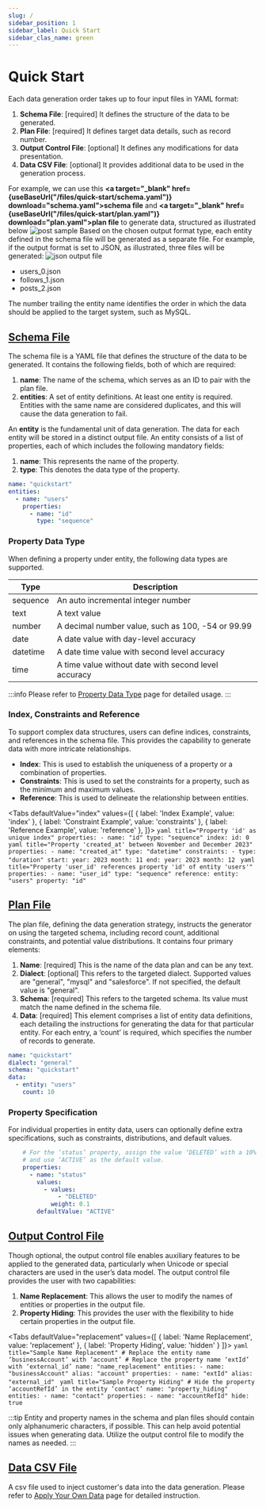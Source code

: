 ```yaml
---
slug: /
sidebar_position: 1
sidebar_label: Quick Start
sidebar_clas_name: green
---
```


# Quick Start
Each data generation order takes up to four input files in YAML format:
1. **Schema File**: [required] It defines the structure of the data to be generated.
2. **Plan File**: [required] It defines target data details, such as record number.
3. **Output Control File**: [optional] It defines any modifications for data presentation.
4. **Data CSV File**: [optional] It provides additional data to be used in the generation process.

For example, we can use this **<a target="_blank" href={useBaseUrl("/files/quick-start/schema.yaml")} download="schema.yaml">schema file</a>** and **<a target="_blank" href={useBaseUrl("/files/quick-start/plan.yaml")} download="plan.yaml">plan file</a>** to generate data, structured as illustrated below
![post sample](/img/samples/quick_start.png)
Based on the chosen output format type, each entity defined in the schema file will be generated as a separate file.
For example, if the output format is set to JSON, as illustrated, three files will be generated:
![json output file](/img/samples/output_file_type.png)
- users_0.json
- follows_1.json
- posts_2.json

The number trailing the entity name identifies the order in which the data should be applied to the target system, such as MySQL.
## [Schema File](./schema)
The schema file is a YAML file that defines the structure of the data to be generated. It contains the following fields, both of which are required:
1. **name**: The name of the schema, which serves as an ID to pair with the plan file.
2. **entities**: A set of entity definitions. At least one entity is required. Entities with the same name are considered duplicates, and this will cause the data generation to fail.

An **entity** is the fundamental unit of data generation. The data for each entity will be stored in a distinct output file. An entity consists of a list of properties, each of which includes the following mandatory fields:
1. **name**: This represents the name of the property.
2. **type**: This denotes the data type of the property.

```yaml title="Sample schema comprise 'users' entity with single 'id' property"
name: "quickstart"
entities:
  - name: "users"
    properties:
      - name: "id"
        type: "sequence"
```
### Property Data Type
When defining a property under entity, the following data types are supported.

| Type     | Description                                                   |
|----------|---------------------------------------------------------------|
| sequence | An auto incremental integer number                            |
| text     | A text value                                                  |
| number   | A decimal number value, such as 100, -54 or 99.99             |
| date     | A date value with day-level accuracy                          |
| datetime | A date time value with second level accuracy                  |
| time     | A time value without date with second level accuracy          |

:::info
Please refer to [Property Data Type](/schema/data-type) page for detailed usage.
:::

### Index, Constraints and Reference
To support complex data structures, users can define indices, constraints, and references in the schema file. This provides the capability to generate data with more intricate relationships.
- **Index**: This is used to establish the uniqueness of a property or a combination of properties.
- **Constraints**: This is used to set the constraints for a property, such as the minimum and maximum values.
- **Reference**: This is used to delineate the relationship between entities.

<Tabs defaultValue="index"
    values={[
        { label: 'Index Example', value: 'index' },
        { label: 'Constraint Example', value: 'constraints' },
        { label: 'Reference Example', value: 'reference' },
    ]}>
    <TabItem value="index">
        ```yaml title="Property 'id' as unique index"
            properties:
              - name: "id"
                type: "sequence"
                index:
                  id: 0
        ```
    </TabItem>
    <TabItem value="constraints">
        ```yaml title="Property 'created_at' between November and December 2023"
            properties:
              - name: "created_at"
                type: "datetime"
                constraints:
                  - type: "duration"
                    start:
                      year: 2023
                      month: 11
                    end:
                      year: 2023
                      month: 12
        ```
    </TabItem>
    <TabItem value="reference">
        ```yaml title="Property 'user_id' references property 'id' of entity 'users'"
            properties:
              - name: "user_id"
                type: "sequence"
                reference:
                  entity: "users"
                  property: "id"
        ```
    </TabItem>
</Tabs>

## [Plan File](./plan)
The plan file, defining the data generation strategy, instructs the generator on using the targeted schema, including record count, additional constraints, and potential value distributions. It contains four primary elements:
1. **Name**: [required] This is the name of the data plan and can be any text.
2. **Dialect**: [optional] This refers to the targeted dialect. Supported values are "general", "mysql" and "salesforce". If not specified, the default value is "general".
3. **Schema**: [required] This refers to the targeted schema. Its value must match the name defined in the schema file.
4. **Data**: [required] This element comprises a list of entity data definitions, each detailing the instructions for generating the data for that particular entity. For each entry, a ‘count’ is required, which specifies the number of records to generate.

```yaml title="Sample plan file with 'quickstart' schema and 10 records for 'users' entity"
name: "quickstart"
dialect: "general"
schema: "quickstart"
data:
  - entity: "users"
    count: 10
```
### Property Specification
For individual properties in entity data, users can optionally define extra specifications, such as constraints, distributions, and default values.

```yaml title="Sample property specification"
    # For the ‘status’ property, assign the value ‘DELETED’ with a 10% probability,
    # and use ‘ACTIVE’ as the default value.
    properties:
      - name: "status"
        values:
          - values:
              - "DELETED"
            weight: 0.1
        defaultValue: "ACTIVE"
```
## [Output Control File](./output-control)
Though optional, the output control file enables auxiliary features to be applied to the generated data, particularly when Unicode or special characters are used in the user’s data model. The output control file provides the user with two capabilities:
1. **Name Replacement**: This allows the user to modify the names of entities or properties in the output file.
2. **Property Hiding**: This provides the user with the flexibility to hide certain properties in the output file.

<Tabs defaultValue="replacement"
    values={[
        { label: 'Name Replacement', value: 'replacement' },
        { label: 'Property Hiding', value: 'hidden' }
    ]}>
    <TabItem value="replacement">
        ```yaml title="Sample Name Replacement"
            # Replace the entity name ‘businessAccount’ with ‘account’
            # Replace the property name ‘extId’ with ‘external_id’
            name: "name_replacement"
            entities:
              - name: "businessAccount"
                alias: "account"
                properties:
                  - name: "extId"
                    alias: "external_id"
        ```
    </TabItem>
    <TabItem value="hidden">
        ```yaml title="Sample Property Hiding"
            # Hide the property ‘accountRefId’ in the entity ‘contact’
            name: "property_hiding"
            entities:
              - name: "contact"
                properties:
                  - name: "accountRefId"
                    hide: true
        ```
    </TabItem>
</Tabs>

:::tip
Entity and property names in the schema and plan files should contain only alphanumeric characters, if possible. This can help avoid potential issues when generating data. Utilize the output control file to modify the names as needed.
:::

## [Data CSV File](./customer-data)
A csv file used to inject customer's data into the data generation. Please refer to [Apply Your Own Data](./customer-data) page for detailed instruction.